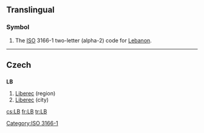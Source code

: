 {{also|lb|.lb|Lb}}
==Translingual==

===Symbol===
{{head|mul|symbol}}
# The [[ISO]] 3166-1 two-letter (alpha-2) code for [[Lebanon]].

[[Category:ISO 3166-1]]
----

==Czech==

==={{abbreviation-old|cs}}===
'''LB'''

# [[Liberec]] (region)
# [[Liberec]] (city)

[[cs:LB]]
[[fr:LB]]
[[tr:LB]]